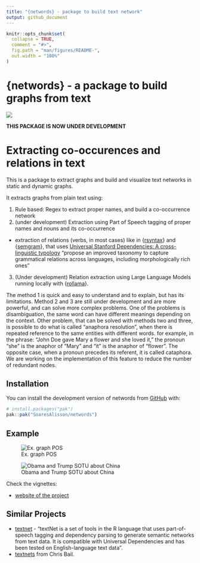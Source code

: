 ```yaml
---
title: "{networds} - package to build text network"
output: github_document
---
```


<!-- README.md is generated from README.Rmd. Please edit that file -->

```r
knitr::opts_chunk$set(
  collapse = TRUE,
  comment = "#>",
  fig.path = "man/figures/README-",
  out.width = "100%"
)
```


# {networds} -  a package to build graphs from text
<!-- badges: start -->
<!-- badges: end -->

![](./networds_hex.svg)

**THIS PACKAGE IS NOW UNDER DEVELOPMENT**


# Extracting co-occurences and relations in text

This is a package to extract graphs and build and visualize text networks in static and dynamic graphs.

It extracts graphs from plain text using:

1) Rule based: Regex to extract proper names, and build a co-occurrence network
2) (under development) Extraction using Part of Speech tagging of proper names and nouns and its co-occurrence
  - extraction of relations (verbs, in most cases) like in {[rsyntax](https://github.com/vanatteveldt/rsyntax)} and {[semgram](https://github.com/omstuhler/semgram)}, that uses [Universal Stanford Dependencies: A cross-linguistic typology](https://nlp.stanford.edu/pubs/USD_LREC14_paper_camera_ready.pdf)
  "propose an improved taxonomy to capture grammatical relations across languages, including morphologically rich ones"
3) (Under development) Relation extraction using Large Language Models running locally with {[rollama](https://github.com/JBGruber/rollama)}.

The method 1 is quick and easy to understand and to explain, but has its limitations.
Method 2 and 3 are still under development and are more powerful, and can solve more complex problems. 
One of the problems is disambiguation, the same word can have different meanings depending on the context.
Other problem, that can be solved with methods two and three, is possible to do what is called 
"anaphora resolution", when there is repeated reference to the same entities with different words.
<!-- _"In computational linguistics, Ruslan Mitkov defined anaphora as a phenomena of pointing back a previously mentioned item in the text"_ (Font: [A Survey on Semantic Processing Technique](https://arxiv.org/pdf/2310.18345)),  -->
for example, in the phrase: 
“John Doe gave Mary a flower and she loved it,” the pronoun “she” is the anaphor of “Mary” and "it" is the anaphor of "flower”.
The opposite case, when a pronoun precedes its referent, it is called cataphora.
We are working on the implementation of this feature to reduce the number of redundant nodes.

## Installation

You can install the development version of networds from [GitHub](https://github.com/) with:

``` r
# install.packages("pak")
pak::pak("SoaresAlisson/networds")
```

## Example

![Ex. graph POS](./www/graph_pos_wikiText.png)

![Obama and Trump SOTU about China](www/obama_trump_china.png)

Check the vignettes:  
<!-- - [01 - Proper name extraction with regex](https://htmlpreview.github.io/?https://raw.githubusercontent.com/SoaresAlisson/networds/refs/heads/master/vignettes/entities_and_relation_extraction.html) -->
<!-- - [02 - Extract entity co-ocurrences with POS] -->

- [website of the project](https://soaresalisson.github.io/networds)

## Similar Projects

- [textnet](https://github.com/ucd-cepb/textnet) - "textNet is a set of tools in the R language that uses part-of-speech tagging and dependency parsing to generate semantic networks from text data. It is compatible with Universal Dependencies and has been tested on English-language text data".
- [textnets](https://github.com/cbail/textnets) from Chris Bail. 
